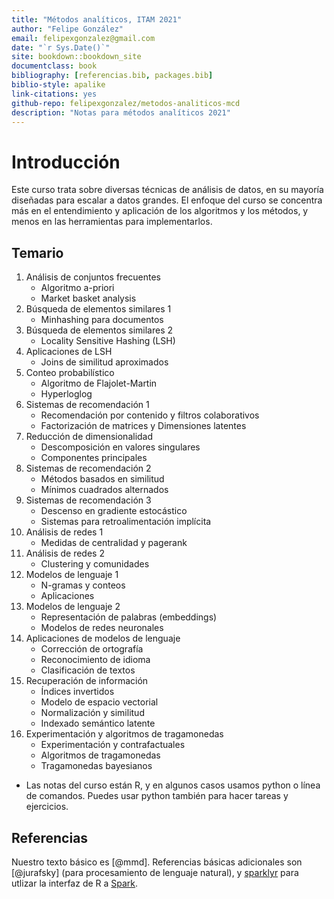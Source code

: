 ```yaml
--- 
title: "Métodos analíticos, ITAM 2021"
author: "Felipe González"
email: felipexgonzalez@gmail.com
date: "`r Sys.Date()`"
site: bookdown::bookdown_site
documentclass: book
bibliography: [referencias.bib, packages.bib]
biblio-style: apalike
link-citations: yes
github-repo: felipexgonzalez/metodos-analiticos-mcd
description: "Notas para métodos analíticos 2021"
---
```


# Introducción 

Este curso trata sobre diversas técnicas de análisis de datos, en su mayoría diseñadas
para escalar a datos grandes. El enfoque del curso se concentra más en el entendimiento y 
aplicación de los algoritmos y los métodos, y menos en las herramientas para implementarlos. 

## Temario {-}

1. Análisis de conjuntos frecuentes
    - Algoritmo a-priori
    - Market basket analysis
2. Búsqueda de elementos similares 1
    - Minhashing para documentos
3. Búsqueda de elementos similares 2
    - Locality Sensitive Hashing (LSH)
4. Aplicaciones de LSH
    - Joins de similitud aproximados 
5. Conteo probabilístico
    - Algoritmo de Flajolet-Martin
    - Hyperloglog
6. Sistemas de recomendación 1
    - Recomendación por contenido y filtros colaborativos
    - Factorización de matrices y Dimensiones latentes
7. Reducción de dimensionalidad
    - Descomposición en valores singulares
    - Componentes principales
7. Sistemas de recomendación 2
    - Métodos basados en similitud
    - Mínimos cuadrados alternados
8. Sistemas de recomendación 3 
    - Descenso en gradiente estocástico
    - Sistemas para retroalimentación implícita
9. Análisis de redes 1
    - Medidas de centralidad y pagerank
10. Análisis de redes 2
    - Clustering y comunidades
11. Modelos de lenguaje 1
    - N-gramas y conteos
    - Aplicaciones
12. Modelos de lenguaje 2
    - Representación de palabras (embeddings)
    - Modelos de redes neuronales
13. Aplicaciones de modelos de lenguaje
    - Corrección de ortografía
    - Reconocimiento de idioma
    - Clasificación de textos
14. Recuperación de información
    - Índices invertidos
    - Modelo de espacio vectorial
    - Normalización y similitud
    - Indexado semántico latente
15. Experimentación y algoritmos de tragamonedas
    - Experimentación y contrafactuales
    - Algoritmos de tragamonedas
    - Tragamonedas bayesianos

- Las notas del curso están R, y en algunos casos usamos python o línea de comandos. Puedes usar python también para hacer tareas y ejercicios. 

## Referencias {-}

Nuestro texto básico es [@mmd]. Referencias básicas adicionales son
[@jurafsky] (para procesamiento de lenguaje natural), y [sparklyr](https://therinspark.com/) para
utlizar la interfaz de R a [Spark](https://spark.apache.org). 